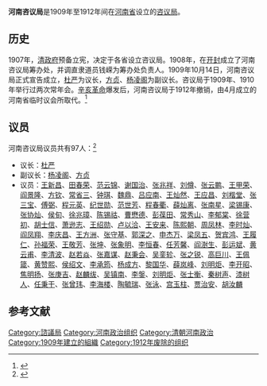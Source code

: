 '''河南咨议局'''是1909年至1912年间在[[河南省|河南省]]设立的[[咨议局|咨议局]]。

== 历史 ==
1907年，[[清政府|清政府]]预备立宪，决定于各省设立咨议局。1908年，在[[开封|开封]]成立了河南咨议局筹办处，并调直隶道员钱嵘为筹办处负责人。1909年10月14日，河南咨议局正式宣告成立，[[杜严|杜严]]为议长，[[方贞|方贞]]、[[杨凌阁|杨凌阁]]为副议长。咨议局于1909年、1910年举行过两次常年会。[[辛亥革命|辛亥革命]]爆发后，河南咨议局于1912年撤销，由4月成立的河南省临时议会所取代。<ref>{{cite book|title=《辛亥革命与袁世凯：清未民初社会转型时期人物研究》|editor=张华腾|publisher=河南大学出版社|year=2014|chapter=辛亥革命前后的河南咨议局（刘宗志）}}</ref>

== 议员 ==
河南咨议局议员共有97人：<ref>{{cite book|title=《中国民主政治的困境 1909-1949晚清以来历届议会选举论述》|author=张朋园|publisher=上海三联书店|year=2013|chapter=附录一 咨议局及咨政院议员名录}}</ref>

* 议长：[[杜严|杜严]]
* 副议长：[[杨凌阁|杨凌阁]]、[[方贞|方贞]]
* 议员：[[王新昌|王新昌]]、[[田春荣|田春荣]]、[[范云锦|范云锦]]、[[谢国治|谢国治]]、[[张兆祥|张兆祥]]、[[刘僔|刘僔]]、[[张云鹏|张云鹏]]、[[王甲荣|王甲荣]]、[[阎景隆|阎景隆]]、[[方钦|方钦]]、[[常省三|常省三]]、[[钟琪|钟琪]]、[[魏鼎|魏鼎]]、[[吕应南|吕应南]]、[[王灿然|王灿然]]、[[王应昌|王应昌]]、[[刘楷堂|刘楷堂]]、[[张三宝|张三宝]]、[[傅弼|傅弼]]、[[程元英|程元英]]、[[纪世勋|纪世勋]]、[[范世芳|范世芳]]、[[程春衢|程春衢]]、[[薛灿离|薛灿离]]、[[张南星|张南星]]、[[梁锡康|梁锡康]]、[[张协灿|张协灿]]、[[侯旬|侯旬]]、[[徐兆璋|徐兆璋]]、[[陈锡祜|陈锡祜]]、[[曹懋德|曹懋德]]、[[彭葆田|彭葆田]]、[[常秀山|常秀山]]、[[李郁棠|李郁棠]]、[[徐营初|徐营初]]、[[胡士信|胡士信]]、[[萧逊志|萧逊志]]、[[王绍勋|王绍勋]]、[[卢以洽|卢以洽]]、[[王安来|王安来]]、[[陈熙朝|陈熙朝]]、[[周凤林|周凤林]]、[[李时灿|李时灿]]、[[阎凤翔|阎凤翔]]、[[李庆昌|李庆昌]]、[[王方洲|王方洲]]、[[张守基|张守基]]、[[郭深之|郭深之]]、[[申杰万|申杰万]]、[[梁凤五|梁凤五]]、[[贺宾鸿|贺宾鸿]]、[[王履仁|王履仁]]、[[孙福荣|孙福荣]]、[[王敬芳|王敬芳]]、[[张坤|张坤]]、[[张象明|张象明]]、[[李恒春|李恒春]]、[[任芳馨|任芳馨]]、[[阎澍生|阎澍生]]、[[彭运斌|彭运斌]]、[[黄云甫|黄云甫]]、[[李清波|李清波]]、[[赵若焱|赵若焱]]、[[张嘉谋|张嘉谋]]、[[赵秉会|赵秉会]]、[[吴銮轸|吴銮轸]]、[[张之锐|张之锐]]、[[高巨川|高巨川]]、[[王佩箴|王佩箴]]、[[黄赞熙|黄赞熙]]、[[侯绍文|侯绍文]]、[[李承筠|李承筠]]、[[杨成方|杨成方]]、[[黎国华|黎国华]]、[[薛岚峰|薛岚峰]]、[[刘明炬|刘明炬]]、[[李开昭|李开昭]]、[[焦明扬|焦明扬]]、[[张庚吉|张庚吉]]、[[赵麟绂|赵麟绂]]、[[吴镇南|吴镇南]]、[[李槃_(滿洲國)|李鎜]]、[[刘明炬|刘明炬]]、[[张士衡|张士衡]]、[[秦树声|秦树声]]、[[漆树人|漆树人]]、[[任秉干|任秉干]]、[[张曾玮|张曾玮]]、[[李海楼|李海楼]]、[[陶毓瑞|陶毓瑞]]、[[张泳|张泳]]、[[宫玉柱|宫玉柱]]、[[贾治安|贾治安]]、[[胡汝麟|胡汝麟]]

== 参考文献 ==
{{reflist}}

{{資政院和諮議局}}

[[Category:諮議局|Category:諮議局]]
[[Category:河南政治组织|Category:河南政治组织]]
[[Category:清朝河南政治|Category:清朝河南政治]]
[[Category:1909年建立的組織|Category:1909年建立的組織]]
[[Category:1912年废除的组织|Category:1912年废除的组织]]